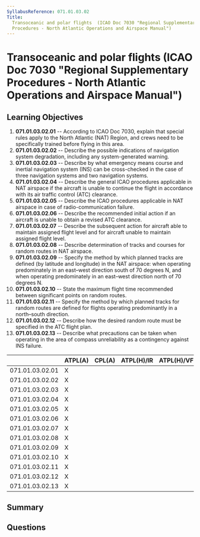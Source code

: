 ```yaml
---
SyllabusReference: 071.01.03.02
Title:
  Transoceanic and polar flights  (ICAO Doc 7030 "Regional Supplementary
  Procedures - North Atlantic Operations and Airspace Manual")
---
```


# Transoceanic and polar flights (ICAO Doc 7030 "Regional Supplementary Procedures - North Atlantic Operations and Airspace Manual")

## Learning Objectives

1. **071.01.03.02.01** -- According to ICAO Doc 7030, explain that special rules
   apply to the North Atlantic (NAT) Region, and crews need to be specifically
   trained before flying in this area.
2. **071.01.03.02.02** -- Describe the possible indications of navigation system
   degradation, including any system-generated warning.
3. **071.01.03.02.03** -- Describe by what emergency means course and inertial
   navigation system (INS) can be cross-checked in the case of three navigation
   systems and two navigation systems.
4. **071.01.03.02.04** -- Describe the general ICAO procedures applicable in NAT
   airspace if the aircraft is unable to continue the flight in accordance with
   its air traffic control (ATC) clearance.
5. **071.01.03.02.05** -- Describe the ICAO procedures applicable in NAT
   airspace in case of radio-communication failure.
6. **071.01.03.02.06** -- Describe the recommended initial action if an aircraft
   is unable to obtain a revised ATC clearance.
7. **071.01.03.02.07** -- Describe the subsequent action for aircraft able to
   maintain assigned flight level and for aircraft unable to maintain assigned
   flight level.
8. **071.01.03.02.08** -- Describe determination of tracks and courses for
   random routes in NAT airspace.
9. **071.01.03.02.09** -- Specify the method by which planned tracks are defined
   (by latitude and longitude) in the NAT airspace: when operating predominately
   in an east–west direction south of 70 degrees N, and when operating
   predominately in an east–west direction north of 70 degrees N.
10. **071.01.03.02.10** -- State the maximum flight time recommended between
    significant points on random routes.
11. **071.01.03.02.11** -- Specify the method by which planned tracks for random
    routes are defined for flights operating predominantly in a north–south
    direction.
12. **071.01.03.02.12** -- Describe how the desired random route must be
    specified in the ATC flight plan.
13. **071.01.03.02.13** -- Describe what precautions can be taken when operating
    in the area of compass unreliability as a contingency against INS failure.

|                 | ATPL(A) | CPL(A) | ATPL(H)/IR | ATPL(H)/VFR | CPL(H) | IR  | CBIR(A) |
| --------------- | ------- | ------ | ---------- | ----------- | ------ | --- | ------- |
| 071.01.03.02.01 | X       |        |            |             |        |     |         |
| 071.01.03.02.02 | X       |        |            |             |        |     |         |
| 071.01.03.02.03 | X       |        |            |             |        |     |         |
| 071.01.03.02.04 | X       |        |            |             |        |     |         |
| 071.01.03.02.05 | X       |        |            |             |        |     |         |
| 071.01.03.02.06 | X       |        |            |             |        |     |         |
| 071.01.03.02.07 | X       |        |            |             |        |     |         |
| 071.01.03.02.08 | X       |        |            |             |        |     |         |
| 071.01.03.02.09 | X       |        |            |             |        |     |         |
| 071.01.03.02.10 | X       |        |            |             |        |     |         |
| 071.01.03.02.11 | X       |        |            |             |        |     |         |
| 071.01.03.02.12 | X       |        |            |             |        |     |         |
| 071.01.03.02.13 | X       |        |            |             |        |     |         |

## Summary

## Questions
